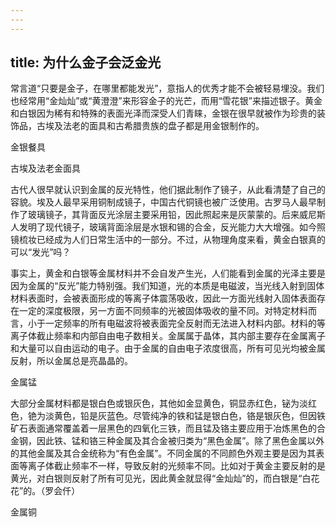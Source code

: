 ```yaml
---
---
---
```

title: 为什么金子会泛金光
---




常言道“只要是金子，在哪里都能发光”，意指人的优秀才能不会被轻易埋没。我们也经常用“金灿灿”或“黄澄澄”来形容金子的光芒，而用“雪花银”来描述银子。黄金和白银因为稀有和特殊的表面光泽而深受人们青睐，金银在很早就被作为珍贵的装饰品，古埃及法老的面具和古希腊贵族的盘子都是用金银制作的。

金银餐具



古埃及法老金面具



古代人很早就认识到金属的反光特性，他们据此制作了镜子，从此看清楚了自己的容貌。埃及人最早采用铜制成镜子，中国古代铜镜也被广泛使用。古罗马人最早制作了玻璃镜子，其背面反光涂层主要采用铅，因此照起来是灰蒙蒙的。后来威尼斯人发明了现代镜子，玻璃背面涂层是水银和锡的合金，反光能力大大增强。如今照镜梳妆已经成为人们日常生活中的一部分。不过，从物理角度来看，黄金白银真的可以“发光”吗？

事实上，黄金和白银等金属材料并不会自发产生光，人们能看到金属的光泽主要是因为金属的“反光”能力特别强。我们知道，光的本质是电磁波，当光线入射到固体材料表面时，会被表面形成的等离子体震荡吸收，因此一方面光线射入固体表面存在一定的深度极限，另一方面不同频率的光被固体吸收的量不同。对特定材料而言，小于一定频率的所有电磁波将被表面完全反射而无法进入材料内部。材料的等离子体截止频率和内部自由电子数相关。金属属于晶体，其内部主要存在金属离子和大量可以自由运动的电子。由于金属的自由电子浓度很高，所有可见光均被金属反射，所以金属总是亮晶晶的。

金属锰



大部分金属材料都是银白色或银灰色，其他如金显黄色，铜显赤红色，铋为淡红色，铯为淡黄色，铅是灰蓝色。尽管纯净的铁和锰是银白色，铬是银灰色，但因铁矿石表面通常覆盖着一层黑色的四氧化三铁，而且锰及铬主要应用于冶炼黑色的合金钢，因此铁、锰和铬三种金属及其合金被归类为“黑色金属”。除了黑色金属以外的其他金属及其合金统称为“有色金属”。不同金属的不同颜色外观主要是因为其表面等离子体截止频率不一样，导致反射的光频率不同。比如对于黄金主要反射的是黄光，对白银则反射了所有可见光，因此黄金就显得“金灿灿”的，而白银是“白花花”的。（罗会仟）

金属铜